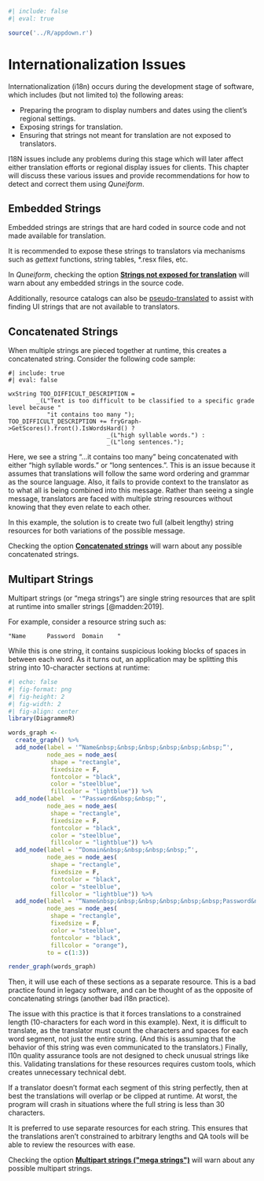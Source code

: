 
```r
#| include: false
#| eval: true

source('../R/appdown.r')
```

# Internationalization Issues

Internationalization (i18n) occurs during the development stage of software, which includes (but not limited to) the following areas:

- Preparing the program to display numbers and dates using the client's regional settings.
- Exposing strings for translation.
- Ensuring that strings not meant for translation are not exposed to translators.

I18N issues include any problems during this stage which will later affect either translation efforts or regional display issues for clients.
This chapter will discuss these various issues and provide recommendations for how to detect and correct them using *Quneiform*.

## Embedded Strings {#sec-embedded-strings}

Embedded strings are strings that are hard coded in source code and not made available for translation.

It is recommended to expose these strings to translators via mechanisms such as *gettext* functions, string tables, \*.resx files, etc.

In *Quneiform*, checking the option [**Strings not exposed for translation**](#source-code-options) will warn about any embedded strings in the source code.

Additionally, resource catalogs can also be [pseudo-translated](#resource-file-options) to assist with finding UI strings that are not available to translators.

## Concatenated Strings {#sec-concatenated-strings}

When multiple strings are pieced together at runtime, this creates a concatenated string.
Consider the following code sample:

```Rcpp
#| include: true
#| eval: false

wxString TOO_DIFFICULT_DESCRIPTION =
        _(L"Text is too difficult to be classified to a specific grade level because "
           "it contains too many ");
TOO_DIFFICULT_DESCRIPTION += fryGraph->GetScores().front().IsWordsHard() ?
                            _(L"high syllable words.") :
                            _(L"long sentences.");
```

Here, we see a string "...it contains too many " being concatenated with either "high syllable words." or "long sentences.".
This is an issue because it assumes that translations will follow the same word ordering and grammar as the source language.
Also, it fails to provide context to the translator as to what all is being combined into this message.
Rather than seeing a single message, translators are faced with multiple string resources without knowing that they even relate to each other.

In this example, the solution is to create two full (albeit lengthy) string resources for both variations of the possible message.

Checking the option [**Concatenated strings**](#source-code-options) will warn about any possible concatenated strings.

## Multipart Strings {#sec-multipart-strings}

Multipart strings (or "mega strings") are single string resources that are split at runtime into smaller strings [@madden:2019].

For example, consider a resource string such as:

`"Name      Password  Domain    "`

While this is one string, it contains suspicious looking blocks of spaces in between each word.
As it turns out, an application may be splitting this string into 10-character sections at runtime:

```r
#| echo: false
#| fig-format: png
#| fig-height: 2
#| fig-width: 2
#| fig-align: center
library(DiagrammeR)

words_graph <-
  create_graph() %>%
  add_node(label = '“Name&nbsp;&nbsp;&nbsp;&nbsp;&nbsp;&nbsp;”',
           node_aes = node_aes(
            shape = "rectangle",
            fixedsize = F,
            fontcolor = "black",
            color = "steelblue",
            fillcolor = "lightblue")) %>%
  add_node(label  = '“Password&nbsp;&nbsp;”',
           node_aes = node_aes(
            shape = "rectangle",
            fixedsize = F,
            fontcolor = "black",
            color = "steelblue",
            fillcolor = "lightblue")) %>%
  add_node(label = '“Domain&nbsp;&nbsp;&nbsp;&nbsp;”',
           node_aes = node_aes(
            shape = "rectangle",
            fixedsize = F,
            fontcolor = "black",
            color = "steelblue",
            fillcolor = "lightblue")) %>%
  add_node(label = '“Name&nbsp;&nbsp;&nbsp;&nbsp;&nbsp;&nbsp;Password&nbsp;&nbsp;Domain&nbsp;&nbsp;&nbsp;&nbsp;”',
           node_aes = node_aes(
            shape = "rectangle",
            fixedsize = F,
            color = "steelblue",
            fontcolor = "black",
            fillcolor = "orange"),
           to = c(1:3))

render_graph(words_graph)
```

Then, it will use each of these sections as a separate resource.
This is a bad practice found in legacy software, and can be thought of as the opposite of concatenating strings (another bad i18n practice).

The issue with this practice is that it forces translations to a constrained length (10-characters for each word in this example).
Next, it is difficult to translate, as the translator must count the characters and spaces for each word segment, not just the entire string.
(And this is assuming that the behavior of this string was even communicated to the translators.)
Finally, l10n quality assurance tools are not designed to check unusual strings like this.
Validating translations for these resources requires custom tools, which creates unnecessary technical debt.

If a translator doesn't format each segment of this string perfectly, then at best the translations will overlap or be clipped at runtime.
At worst, the program will crash in situations where the full string is less than 30 characters.

It is preferred to use separate resources for each string.
This ensures that the translations aren't constrained to arbitrary lengths and QA tools will be able to review the resources with ease.

Checking the option [**Multipart strings (\"mega strings\")**](#source-code-options) will warn about any possible multipart strings.
